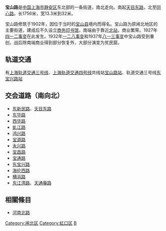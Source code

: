 {{Infobox China Road
|路牌类型=Shanghai
|中文道路名称=宝山路
|道路英文名=Baoshan Rd.
|道路方向=NS
|图片=File:Baoshan Road Shanghai 8-6-2012.jpg
|图片说明=宝山路街景
|道路属性=
|道路总长度= 1.756
|车速限制=
|行车线数量=
|所在地区= [[上海市|上海市]][[静安区|静安区]]、[[虹口区|虹口区]]
|起点= [[东新民路|东新民路]]、[[天目东路|天目东路]]
|终点= [[东江湾路|东江湾路]]、[[天通庵路|天通庵路]]
|道路命名日期= 
|命名缘由= 
|道路旧名= 
|道路动工日期= 1902年
|通车日期= 
|路段主要建筑= 
}}

'''宝山路'''是[[中国|中国]][[上海市|上海市]][[静安区|静安区]]东北部的一条街道，南北走向。南起[[天目东路|天目东路]]，北至[[同心路|同心路]]。长1756米，宽13.3米到32米。

宝山路修筑于1902年，因位于当时的[[宝山区_(上海市)|宝山县]]境内而得名。宝山路为原闸北地区的主要街道，建成后不久设立[[商务印书馆|商务印书馆]]，南端由于靠近[[上海北站|北站]]，商业繁荣。1927年[[四一二事变|四一二事变]]在此发生。1932年[[一二八事变|一二八事变]]和1937年[[八一三事变|八一三事变]]中宝山路受到重创，战后除南端商业得到部分恢复外，大部分演变为贫民窟。

== 轨道交通 ==
有[[上海轨道交通三号线|上海轨道交通三号线]]、[[上海轨道交通四号线|上海轨道交通四号线]]共线站[[宝山路站|宝山路站]]、轨道交通三号线[[东宝兴路站|东宝兴路站]]

== 交会道路（南向北） ==
*[[东新民路|东新民路]]、[[天目东路|天目东路]]
*[[东华路|东华路]]
*[[西华路_(上海)|西华路]]
*[[虬江路|虬江路]]
*[[鸿兴路|鸿兴路]]
*[[宝源路_(上海)|宝源路]]
*[[永兴路|永兴路]]
*[[宝昌路|宝昌路]]
*[[宝通路|宝通路]]
*[[东宝兴路|东宝兴路]]
*[[海伦西路|海伦西路]]
*[[横浜路|横浜路]]
*[[东江湾路|东江湾路]]、[[天通庵路|天通庵路]]

==相關條目==
*[[河南北路_(上海)|河南北路]]

[[Category:闸北区|Category:闸北区]]
[[Category:虹口区|Category:虹口区]]
[[Category:上海道路|B]]


{{SH-stub}}